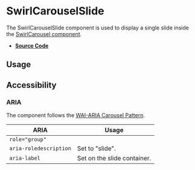 
<Meta title="Components/SwirlCarouselSlide" />

# SwirlCarouselSlide

The SwirlCarouselSlide component is used to display a single slide inside the
[SwirlCarousel component](?path=/docs/components-swirldescriptionlist--swirl-description-list).

- **[Source Code](https://github.com/flip-corp/swirl/tree/main/packages/swirl-components/src/components/swirl-carousel-slide)**

## Usage

<Canvas withSource="open">
  <Story id="components-swirlcarouselslide--swirl-carousel-slide" />
</Canvas>

<ArgsTable story="." />

## Accessibility

### ARIA

The component follows the
[WAI-ARIA Carousel Pattern](https://www.w3.org/WAI/ARIA/apg/patterns/carousel/).

| ARIA                   | Usage                       |
| ---------------------- | --------------------------- |
| `role="group"`         |                             |
| `aria-roledescription` | Set to "slide".             |
| `aria-label`           | Set on the slide container. |
